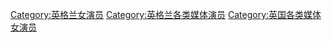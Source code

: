 
[[Category:英格兰女演员|Category:英格兰女演员]]
[[Category:英格兰各类媒体演员|Category:英格兰各类媒体演员]]
[[Category:英国各类媒体女演员|Category:英国各类媒体女演员]]